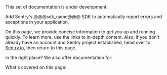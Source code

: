 <Alert title="Note" level="warning">
This set of documentation is under development.
</Alert>

Add Sentry's @@@sdk_name@@@ SDK to automatically report errors and exceptions in your application. 

On this page, we provide concise information to get you up and running quickly. To learn more, use the links to in-depth content. Also, if you don't already have an account and Sentry project established, head over to [Sentry.io](https://sentry.io/signup/), then return to this page.

In the right place? We also offer documentation for:

What's covered on this page:

